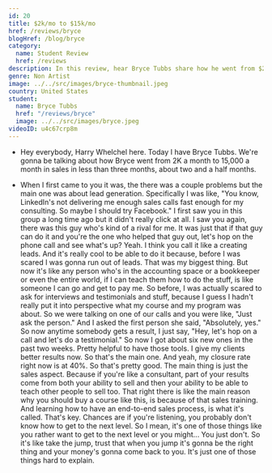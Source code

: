 ```yaml
---
id: 20
title: $2k/mo to $15k/mo
href: /reviews/bryce
blogHref: /blog/bryce
category:
  name: Student Review
  href: /reviews
description: In this review, hear Bryce Tubbs share how he went from $2k/mo to $15k/mo in just over 2 months helping accountants and bookkeepers grow their practices.
genre: Non Artist
image: ../../src/images/bryce-thumbnail.jpeg
country: United States
student:
  name: Bryce Tubbs
  href: "/reviews/bryce"
  image: ../../src/images/bryce.jpeg
videoID: u4c67crp8m
---
```


- Hey everybody, Harry Whelchel here. Today I have Bryce Tubbs. We're gonna be talking about how Bryce went from 2K a month to 15,000 a month in sales in less than three months, about two and a half months.

- When I first came to you it was, the there was a couple problems but the main one was about lead generation. Specifically I was like, "You know, LinkedIn's not delivering me enough sales calls fast enough for my consulting. So maybe I should try Facebook." I first saw you in this group a long time ago but it didn't really click at all. I saw you again, there was this guy who's kind of a rival for me. It was just that if that guy can do it and you're the one who helped that guy out, let's hop on the phone call and see what's up? Yeah. I think you call it like a creating leads. And it's really cool to be able to do it because, before I was scared I was gonna run out of leads. That was my biggest thing. But now it's like any person who's in the accounting space or a bookkeeper or even the entire world, if I can teach them how to do the stuff, is like someone I can go and get to pay me. So before, I was actually scared to ask for interviews and testimonials and stuff, because I guess I hadn't really put it into perspective what my course and my program was about. So we were talking on one of our calls and you were like, "Just ask the person." And I asked the first person she said, "Absolutely, yes." So now anytime somebody gets a result, I just say, "Hey, let's hop on a call and let's do a testimonial." So now I got about six new ones in the past two weeks. Pretty helpful to have those tools. I give my clients better results now. So that's the main one. And yeah, my closure rate right now is at 40%. So that's pretty good. The main thing is just the sales aspect. Because if you're like a consultant, part of your results come from both your ability to sell and then your ability to be able to teach other people to sell too. That right there is like the main reason why you should buy a course like this, is because of that sales training. And learning how to have an end-to-end sales process, is what it's called. That's key. Chances are if you're listening, you probably don't know how to get to the next level. So I mean, it's one of those things like you rather want to get to the next level or you might... You just don't. So it's like take the jump, trust that when you jump it's gonna be the right thing and your money's gonna come back to you. It's just one of those things hard to explain.
